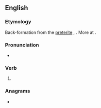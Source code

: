 ==English==

===Etymology===
Back-formation from the [[preterite]] {{m|en|abraid}}, {{m|en|abrayde}}. More at {{m|en|abraid}}.

===Pronunciation===
* {{rhymes|en|eɪ|s=2}}

===Verb===
{{en-verb}}

# {{obsolete form of|en|abraid}}

===Anagrams===
* {{anagrams|en|a=aabry|Araby|Aybar|Ayrab}}